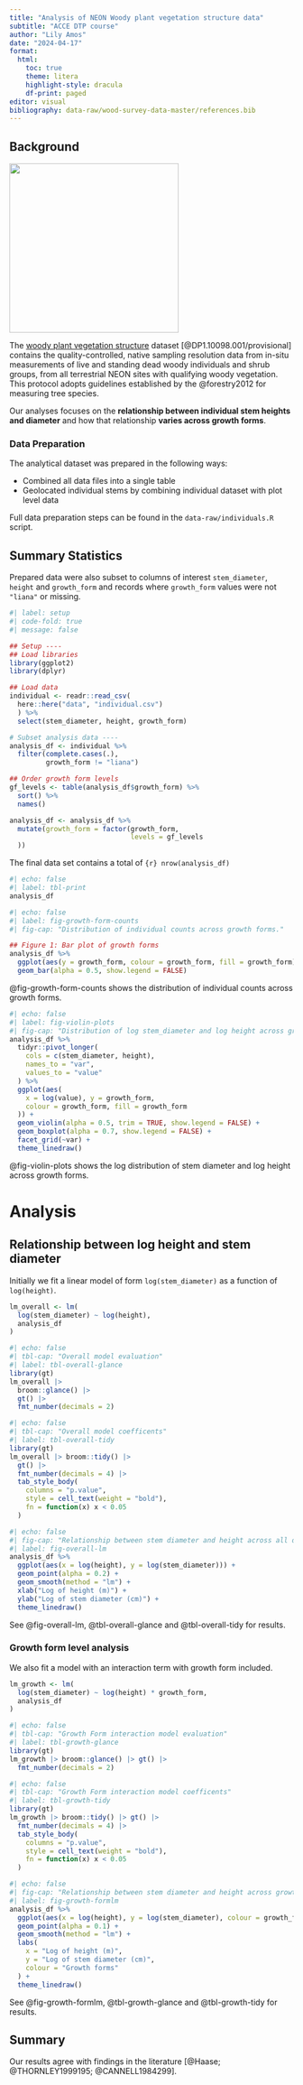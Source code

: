 ```yaml
---
title: "Analysis of NEON Woody plant vegetation structure data"
subtitle: "ACCE DTP course"
author: "Lily Amos"
date: "2024-04-17"
format: 
  html:
    toc: true
    theme: litera
    highlight-style: dracula
    df-print: paged
editor: visual
bibliography: data-raw/wood-survey-data-master/references.bib
---
```


## Background

![](data-raw/wood-survey-data-master/neon-logo.png){width="300"}

The [woody plant vegetation structure](https://data.neonscience.org/data-products/DP1.10098.001) dataset [@DP1.10098.001/provisional] contains the quality-controlled, native sampling resolution data from in-situ measurements of live and standing dead woody individuals and shrub groups, from all terrestrial NEON sites with qualifying woody vegetation. This protocol adopts guidelines established by the @forestry2012 for measuring tree species.

Our analyses focuses on the **relationship between individual stem heights and diameter** and how that relationship **varies across growth forms**.

### Data Preparation

The analytical dataset was prepared in the following ways:

-   Combined all data files into a single table
-   Geolocated individual stems by combining individual dataset with plot level data

Full data preparation steps can be found in the `data-raw/individuals.R` script.

## Summary Statistics

Prepared data were also subset to columns of interest `stem_diameter`, `height` and `growth_form` and records where `growth_form` values were not `"liana"` or missing.

```r
#| label: setup
#| code-fold: true
#| message: false

## Setup ----
## Load libraries
library(ggplot2)
library(dplyr)

## Load data
individual <- readr::read_csv(
  here::here("data", "individual.csv")
  ) %>% 
  select(stem_diameter, height, growth_form)

# Subset analysis data ----
analysis_df <- individual %>%
  filter(complete.cases(.), 
         growth_form != "liana")

## Order growth form levels
gf_levels <- table(analysis_df$growth_form) %>%
  sort() %>%
  names()

analysis_df <- analysis_df %>%
  mutate(growth_form = factor(growth_form,
                              levels = gf_levels
  ))

```

The final data set contains a total of `{r} nrow(analysis_df)`

```r
#| echo: false
#| label: tbl-print
analysis_df
```

```r
#| echo: false
#| label: fig-growth-form-counts
#| fig-cap: "Distribution of individual counts across growth forms."

## Figure 1: Bar plot of growth forms
analysis_df %>%
  ggplot(aes(y = growth_form, colour = growth_form, fill = growth_form)) +
  geom_bar(alpha = 0.5, show.legend = FALSE)
```

@fig-growth-form-counts shows the distribution of individual counts across growth forms.

```r
#| echo: false
#| label: fig-violin-plots
#| fig-cap: "Distribution of log stem_diameter and log height across growth forms"
analysis_df %>%
  tidyr::pivot_longer(
    cols = c(stem_diameter, height),
    names_to = "var",
    values_to = "value"
  ) %>%
  ggplot(aes(
    x = log(value), y = growth_form,
    colour = growth_form, fill = growth_form
  )) +
  geom_violin(alpha = 0.5, trim = TRUE, show.legend = FALSE) +
  geom_boxplot(alpha = 0.7, show.legend = FALSE) +
  facet_grid(~var) +
  theme_linedraw()

```

@fig-violin-plots shows the log distribution of stem diameter and log height across growth forms.

# Analysis

## Relationship between log height and stem diameter

Initially we fit a linear model of form `log(stem_diameter)` as a function of `log(height)`.

```r
lm_overall <- lm(
  log(stem_diameter) ~ log(height),
  analysis_df
)
```

```r
#| echo: false
#| tbl-cap: "Overall model evaluation"
#| label: tbl-overall-glance
library(gt)
lm_overall |> 
  broom::glance() |> 
  gt() |>
  fmt_number(decimals = 2)
```

```r
#| echo: false
#| tbl-cap: "Overall model coefficents"
#| label: tbl-overall-tidy
library(gt)
lm_overall |> broom::tidy() |> 
  gt() |>
  fmt_number(decimals = 4) |>
  tab_style_body(
    columns = "p.value",
    style = cell_text(weight = "bold"),
    fn = function(x) x < 0.05
  )
```

```r
#| echo: false
#| fig-cap: "Relationship between stem diameter and height across all data."
#| label: fig-overall-lm
analysis_df %>%
  ggplot(aes(x = log(height), y = log(stem_diameter))) +
  geom_point(alpha = 0.2) +
  geom_smooth(method = "lm") +
  xlab("Log of height (m)") +
  ylab("Log of stem diameter (cm)") +
  theme_linedraw()

```

See @fig-overall-lm, @tbl-overall-glance and @tbl-overall-tidy for results.

### Growth form level analysis

We also fit a model with an interaction term with growth form included.

```r
lm_growth <- lm(
  log(stem_diameter) ~ log(height) * growth_form,
  analysis_df
)
```

```r
#| echo: false
#| tbl-cap: "Growth Form interaction model evaluation"
#| label: tbl-growth-glance
library(gt)
lm_growth |> broom::glance() |> gt() |>
  fmt_number(decimals = 2)
```

```r
#| echo: false
#| tbl-cap: "Growth Form interaction model coefficents"
#| label: tbl-growth-tidy
library(gt)
lm_growth |> broom::tidy() |> gt() |>
  fmt_number(decimals = 4) |>
  tab_style_body(
    columns = "p.value",
    style = cell_text(weight = "bold"),
    fn = function(x) x < 0.05
  )
```

```r
#| echo: false
#| fig-cap: "Relationship between stem diameter and height across growth forms."
#| label: fig-growth-formlm
analysis_df %>%
  ggplot(aes(x = log(height), y = log(stem_diameter), colour = growth_form)) +
  geom_point(alpha = 0.1) +
  geom_smooth(method = "lm") +
  labs(
    x = "Log of height (m)",
    y = "Log of stem diameter (cm)",
    colour = "Growth forms"
  ) +
  theme_linedraw()
```

See @fig-growth-formlm, @tbl-growth-glance and @tbl-growth-tidy for results.

## Summary

Our results agree with findings in the literature [@Haase; @THORNLEY1999195; @CANNELL1984299].
